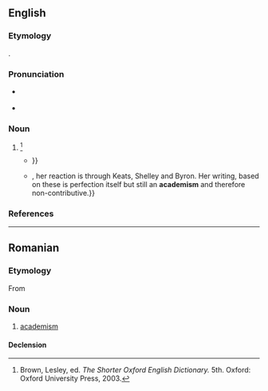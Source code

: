 {{also|Academism}}
==English==

===Etymology===
{{suffix|en|academy|ism}}.

===Pronunciation===
* {{a|US}} {{IPA|en|/əˈkæd.əˌmɪz.əm/}}
* {{rhymes|en|ædəmɪzm}}

===Noun===
{{en-noun}}

# {{alt form|en|academicism}} {{defdate|First attested in the mid 18th century.}}<ref name=SOED>Brown, Lesley, ed. ''The Shorter Oxford English Dictionary.'' 5th. Oxford: Oxford University Press, 2003.</ref>
#* {{quote-book|en|year=1912|author=Haldane Macfall|title=A History of Painting: The Modern Genius Part Eight|publisher=T. C. and E. C. Jack|page=87|passage=For art, '''academism''' is death. '''Academism''' is the painting in the manner of some one else, whether that other be Greek or Florentine, {{...}}}}
#* {{quote-journal|en|year=1935|title=The Artist and His Means of Expression|magazine=The Canadian Author|volume=13-15|publisher=Canadian Authors Association|page=11|passage=Contemporary Canadian art suffers from new '''academisms'''. {{...}}, her reaction is through Keats, Shelley and Byron. Her writing, based on these is perfection itself but still an '''academism''' and therefore non-contributive.}}

===References===
<references/>

----

==Romanian==

===Etymology===
From {{bor|ro|fr|académisme}}

===Noun===
{{ro-noun|n|-}}

# [[academism]]

====Declension====
{{ro-noun-n}}